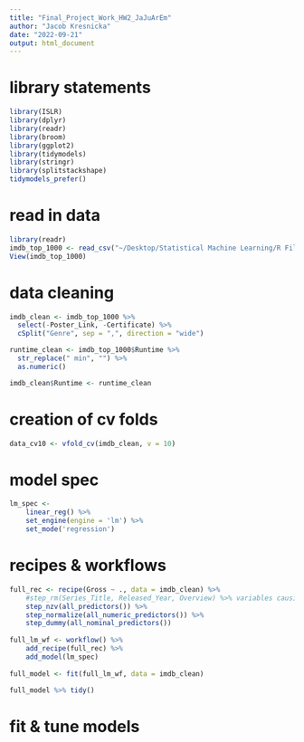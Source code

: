 ```yaml
---
title: "Final_Project_Work_HW2_JaJuArEm"
author: "Jacob Kresnicka"
date: "2022-09-21"
output: html_document
---
```


# library statements 

```r
library(ISLR)
library(dplyr)
library(readr)
library(broom)
library(ggplot2)
library(tidymodels) 
library(stringr)
library(splitstackshape)
tidymodels_prefer()
```

# read in data

```r
library(readr)
imdb_top_1000 <- read_csv("~/Desktop/Statistical Machine Learning/R Files/Final Project/imdb_top_1000.csv")
View(imdb_top_1000)
```

# data cleaning

```r
imdb_clean <- imdb_top_1000 %>%
  select(-Poster_Link, -Certificate) %>%
  cSplit("Genre", sep = ",", direction = "wide")

runtime_clean <- imdb_top_1000$Runtime %>%
  str_replace(" min", "") %>%
  as.numeric()

imdb_clean$Runtime <- runtime_clean

```

# creation of cv folds

```r
data_cv10 <- vfold_cv(imdb_clean, v = 10)
```

# model spec

```r
lm_spec <-
    linear_reg() %>% 
    set_engine(engine = 'lm') %>% 
    set_mode('regression')
```

# recipes & workflows

```r
full_rec <- recipe(Gross ~ ., data = imdb_clean) %>%
    #step_rm(Series_Title, Released_Year, Overview) %>% variables causing issues, maybe now
    step_nzv(all_predictors()) %>% 
    step_normalize(all_numeric_predictors()) %>% 
    step_dummy(all_nominal_predictors()) 
    
full_lm_wf <- workflow() %>%
    add_recipe(full_rec) %>%
    add_model(lm_spec)
    
full_model <- fit(full_lm_wf, data = imdb_clean) 

full_model %>% tidy()
```


# fit & tune models

```r

```
